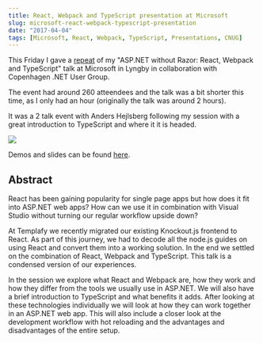 ```yaml
---
title: React, Webpack and TypeScript presentation at Microsoft
slug: microsoft-react-webpack-typescript-presentation
date: "2017-04-04"
tags: [Microsoft, React, Webpack, TypeScript, Presentations, CNUG]
---
```

This Friday I gave a [repeat](https://www.meetup.com/Copenhagen-Net-User-Group/events/238615694/) of my "ASP.NET without Razor: React, Webpack and TypeScript" talk at Microsoft in Lyngby in collaboration with Copenhagen .NET User Group.

The event had around 260 atteendees and the talk was a bit shorter this time, as I only had an hour (originally the talk was around 2 hours).

It was a 2 talk event with Anders Hejlsberg following my session with a great introduction to TypeScript and where it it is headed.

<img src="/presentation-at-microsoft.jpg" />

Demos and slides can be found [here](https://github.com/rasmuskl/react-webpack-typescript).

## Abstract

React has been gaining popularity for single page apps but how does it fit into ASP.NET web apps? How can we use it in combination with Visual Studio without turning our regular workflow upside down?

At Templafy we recently migrated our existing Knockout.js frontend to React. As part of this journey, we had to decode all the node.js guides on using React and convert them into a working solution. In the end we settled on the combination of React, Webpack and TypeScript. This talk is a condensed version of our experiences.

In the session we explore what React and Webpack are, how they work and how they differ from the tools we usually use in ASP.NET. We will also have a brief introduction to TypeScript and what benefits it adds. After looking at these technologies individually we will look at how they can work together in an ASP.NET web app. This will also include a closer look at the development workflow with hot reloading and the advantages and disadvantages of the entire setup.